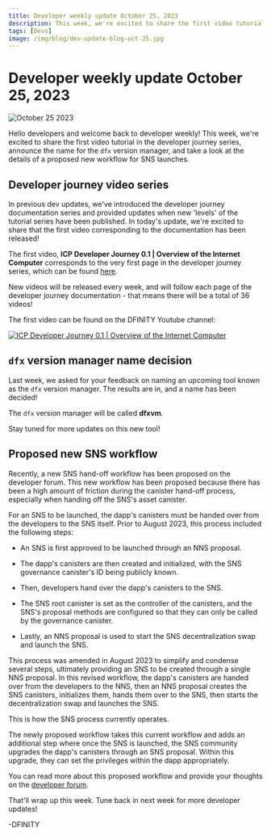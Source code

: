 ```yaml
---
title: Developer weekly update October 25, 2023
description: This week, we're excited to share the first video tutorial in the developer journey series, announce the name for the dfx version manager, and take a look at the details of a proposed new workflow for SNS launches. 
tags: [Devs]
image: /img/blog/dev-update-blog-oct-25.jpg
---
```


# Developer weekly update October 25, 2023

![October 25 2023](../../static/img/blog/dev-update-blog-oct-25.jpg)

Hello developers and welcome back to developer weekly! This week, we're excited to share the first video tutorial in the developer journey series, announce the name for the `dfx` version manager, and take a look at the details of a proposed new workflow for SNS launches. 

## Developer journey video series 

In previous dev updates, we've introduced the developer journey documentation series and provided updates when new 'levels' of the tutorial series have been published. In today's update, we're excited to share that the first video corresponding to the documentation has been released! 

The first video, **ICP Developer Journey 0.1 | Overview of the Internet Computer** corresponds to the very first page in the developer journey series, which can be found [here](/docs/current/tutorials/developer-journey/level-0/big-overview). 

New videos will be released every week, and will follow each page of the developer journey documentation - that means there will be a total of 36 videos! 

The first video can be found on the DFINITY Youtube channel:

[![ICP Developer Journey 0.1 | Overview of the Internet Computer](https://img.youtube.com/vi/oBUpJ4CqmN0/0.jpg)](https://youtu.be/oBUpJ4CqmN0?si=q5r223tFnWoZTMGz)

## `dfx` version manager name decision 

Last week, we asked for your feedback on naming an upcoming tool known as the `dfx` version manager. The results are in, and a name has been decided! 

The `dfx` version manager will be called **dfxvm**. 

Stay tuned for more updates on this new tool! 

## Proposed new SNS workflow

Recently, a new SNS hand-off workflow has been proposed on the developer forum. This new workflow has been proposed because there has been a high amount of friction during the canister hand-off process, especially when handing off the SNS's asset canister. 

For an SNS to be launched, the dapp's canisters must be handed over from the developers to the SNS itself. Prior to August 2023, this process included the following steps:

- An SNS is first approved to be launched through an NNS proposal.

- The dapp's canisters are then created and initialized, with the SNS governance canister's ID being publicly known. 

- Then, developers hand over the dapp's canisters to the SNS.

- The SNS root canister is set as the controller of the canisters, and the SNS's proposal methods are configured so that they can only be called by the governance canister.

- Lastly, an NNS proposal is used to start the SNS decentralization swap and launch the SNS.

This process was amended in August 2023 to simplify and condense several steps, ultimately providing an SNS to be created through a single NNS proposal. In this revised workflow, the dapp's canisters are handed over from the developers to the NNS, then an NNS proposal creates the SNS canisters, initializes them, hands them over to the SNS, then starts the decentralization swap and launches the SNS. 

This is how the SNS process currently operates. 

The newly proposed workflow takes this current workflow and adds an additional step where once the SNS is launched, the SNS community upgrades the dapp's canisters through an SNS proposal. Within this upgrade, they can set the privileges within the dapp appropriately. 

You can read more about this proposed workflow and provide your thoughts on the [developer forum](https://forum.dfinity.org/t/handing-over-dapp-canisters-to-an-sns-dao/23877).

That'll wrap up this week. Tune back in next week for more developer updates!

-DFINITY
